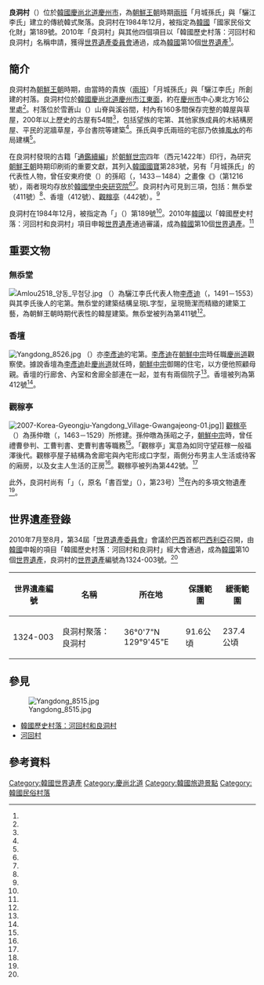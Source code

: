 {{世界文化遺產概要表
| site_img       = File:Yangdong 8459.jpg
| site_img_capt  = 良洞村
| site_img_width = 250px
| zh_name        = 韓國歷史村落：河回村和良洞村
| en_name        = Historic Villages of Korea: Hahoe and Yangdong
| fr_name        = Villages historiques de Corée : Hahoe et Yangdong
| country        = {{ROK}}
| Region         = 亞洲和太平洋地區
| area           = 599.6公頃
| ID             = 1324-003
| criterion_c    = (iii)(iv)
| year           = 2010
| org_url        = http://whc.unesco.org/en/list/1324
| locmapin       = South Korea
| Coordinates = {{coord|36|0|47|N|129|9|45|E}}
}}

{{Infobox Korean name
| title  = 慶州良洞村
| hangul = 경주 양동마을
| hanja  = 慶州良洞마을
| rr     = Gyeongju Yangdong Ma-eul
| mr     = Kyǒngju Yangdong Maŭl
}}

'''良洞村'''（{{lang-ko|양동마을}}）位於[[大韓民國|韓國]][[慶尚北道|慶尚北道]][[慶州市|慶州市]]，為[[朝鮮王朝|朝鮮王朝]]時期[[兩班|兩班]]「月城孫氏」與「驪江李氏」建立的傳統韓式聚落。良洞村在1984年12月，被指定為[[大韓民國|韓國]]「國家民俗文化財」第189號。2010年「良洞村」與其他四個項目以「韓國歷史村落：河回村和良洞村」名稱申請，獲得[[世界遺產委員會|世界遺產委員會]]通過，成為[[大韓民國|韓國]]第10個[[世界遺產|世界遺產]]<ref name="UNESCO_1324"/>。

==簡介==
良洞村為[[朝鮮王朝|朝鮮王朝]]時期，由當時的貴族（[[兩班|兩班]]）「月城孫氏」與「驪江李氏」所創建的村落。良洞村位於[[大韓民國|韓國]][[慶尚北道|慶尚北道]][[慶州市|慶州市]][[江東面_(慶州市)|江東面]]，約在[[慶州市|慶州市]]中心東北方16公里處<ref name="Yahoo旅遊_良洞村"/>。村落位於雪蒼山（{{lang|ko|설창산}}）山脊與溪谷間，村內有160多間保存完整的韓屋與草屋，200年以上歷史的古屋有54間<ref name="良洞村_韓國觀光公社"/>，包括望族的宅第、其他家族成員的木結構房屋、平民的泥牆草屋，亭台書院等建築<ref name="UNESCO_1324"/>。孫氏與李氏兩班的宅邸乃依據[[風水|風水]]的布局建構<ref name="AKS"/>。

在良洞村發現的古籍「[[通鑑續編|通鑑續編]]」於[[朝鮮世宗|朝鮮世宗]]四年（西元1422年）印行，為研究[[朝鮮王朝|朝鮮王朝]]時期印刷術的重要文獻，其列入[[韓國國寶|韓國國寶]]第283號，另有「月城孫氏」的代表性人物，曾任安東府使（{{lang|ko|안동부사}}）的孫昭（{{lang|ko|손소}}，1433－1484）之畫像《{{lk|孫昭肖像畫|손소초상}}》（{{lk|大韓民國寶物|대한민국의 보물}}第1216號），兩者現均存放於[[韓國學中央研究院|韓國學中央研究院]]<ref name="heritage_283"/><ref name="heritage_t1216"/>。良洞村內可見到三項{{lk|大韓民國寶物|대한민국의 보물}}，包括：無忝堂（411號）<ref name="heritage_t411"/>、香壇（412號）、[[觀稼亭|觀稼亭]]（442號）。<ref name="良洞村_韓國觀光公社"/>

良洞村在1984年12月，被指定為「{{lk|國家民俗文化財|대한민국의 국가민속문화재}}」（{{lang|ko|대한민국의 국가민속문화재}}）第189號<ref name="heritage_m189"/>。2010年[[大韓民國|韓國]]以「韓國歷史村落：河回村和良洞村」項目申報[[世界遺產|世界遺產]]通過審議，成為[[大韓民國|韓國]]第10個[[世界遺產|世界遺產]]。<ref name="UNESCO_1324"/>

==重要文物==

===無忝堂===
[[File:Amlou2518_양동_무첨당.jpg|thumb]]
{{lk|無忝堂|경주 양동 무첨당}}（{{lang-ko|무첨당}}）為驪江李氏代表人物[[李彥迪|李彥迪]]（{{lang|ko|이언적}}，1491－1553）與其李氏後人的宅第。無忝堂的建築结構呈現L字型，呈現簡潔而精緻的建築工藝，為朝鮮王朝時期代表性的韓屋建築。無忝堂被列為{{lk|大韓民國寶物|대한민국의 보물}}第411號<ref name="heritage_t411"/>。

===香壇===
[[File:Yangdong_8526.jpg|thumb]]
{{lk|香壇|경주 양동 향단}}（{{lang-ko|향단}}）亦[[李彥迪|李彥迪]]的宅第。[[李彥迪|李彥迪]]在[[朝鮮中宗|朝鮮中宗]]時任職[[慶尚道|慶尚道]]觀察使。據說香壇為[[李彥迪|李彥迪]]赴[[慶尚道|慶尚道]]就任時，[[朝鮮中宗|朝鮮中宗]]御賜的住宅，以方便他照顧母親。香壇的行廊舍、內室和舍廊全部連在一起，並有有兩個院子<ref name="Gyeongju Tourguide_香壇"/>。香壇被列為{{lk|大韓民國寶物|대한민국의 보물}}第412號<ref name="heritage_t412"/>。

===觀稼亭===
[[File:2007-Korea-Gyeongju-Yangdong_Village-Gwangajeong-01.jpg|thumb]]]]
[[觀稼亭|觀稼亭]]（{{lang-ko|관가정}}）為孫仲暾（{{lang|ko|손중돈}}，1463－1529）所修建。孫仲暾為孫昭之子，[[朝鮮中宗|朝鮮中宗]]時，曾任禮曹參判、工曹判書、吏曹判書等職務<ref name="sillok.history"/>。「觀稼亭」寓意為如同守望莊稼一般福澤後代。觀稼亭屋子結構為舍廊宅與內宅形成口字型，兩側分布男主人生活或待客的廂房，以及女主人生活的正房<ref name="欣傳媒"/>。觀稼亭被列為{{lk|大韓民國寶物|대한민국의 보물}}第442號。<ref name="heritage_t442"/>

此外，良洞村尚有「{{lk|松簷宗宅|경주 양동마을 송첨 종택}}」（{{lang-ko|송첨종택}}，原名「書百堂」（{{lang|ko|서백당}}），{{lk|國家民俗文化財|대한민국의 국가민속문화재}}第23号）<ref name="heritage_m23"/>在內的多項文物遺產<ref name="良洞村_韓國觀光公社"/>。

==世界遺產登錄==

2010年7月至8月，第34屆「[[世界遺產委員會|世界遺產委員會]]」會議於[[巴西|巴西]]首都[[巴西利亞|巴西利亞]]召開，由[[大韓民國|韓國]]申報的項目「韓國歷史村落：河回村和良洞村」經大會通過，成為[[大韓民國|韓國]]第10個[[世界遺產|世界遺產]]，良洞村的[[世界遺產|世界遺產]]編號為1324-003號。<ref name="UNESCO_1324"/>

{{世界遺產基準|3|4}}

{| class="wikitable" width="70%" style="text-align:center"
|+
! style= "width:20%" | 世界遺產編號
! style= "width:25%" | 名稱
! style= "width:25%" | 所在地
! style= "width:15%" | 保護範圍
!緩衝範圍
|-
|1324-003
|良洞村聚落：良洞村
|36°0'7"N 129°9'45"E
|91.6公頃
|237.4公頃
|}

==參見==
[[File:Yangdong_8515.jpg|thumb]]
* [[韓國歷史村落：河回村和良洞村|韓國歷史村落：河回村和良洞村]]
* [[河回村|河回村]]

==參考資料==

{{Commons+cat|Category:Yangdong Folk Village}}

{{Reflist|30em|refs=

<ref name="AKS">{{cite web | url=http://encykorea.aks.ac.kr/Contents/SearchNavi?keyword=%EC%86%90%EC%86%8C&ridx=0&tot=3 | title=손소(孫昭) | publisher=[[韓國學中央研究院|韓國學中央研究院]] | accessdate=2020-07-23 | language=ko}}</ref>

<ref name="UNESCO_1324">{{cite web | url=http://whc.unesco.org/en/list/1324/ | title=Historic Villages of Korea: Hahoe and Yangdong | publisher=[[聯合國教科文組織|聯合國教科文組織]] | accessdate=2020-07-23 | language=en | archive-url=https://web.archive.org/web/20200507173206/http://whc.unesco.org/en/list/1324 | archive-date=2020-05-07 | dead-url=no }}</ref>

<ref name="Gyeongju Tourguide_香壇">{{cite web | url=https://www.gyeongju.go.kr/tour/page.do?mnu_uid=2516&chaNo=2204&cmd=2 | title=경주 양동 향단 | publisher=Gyeongju Tourguide | accessdate=2020-07-23 | language=en | archive-url=https://web.archive.org/web/20200723022242/https://www.gyeongju.go.kr/tour/page.do?mnu_uid=2516&chaNo=2204&cmd=2 | archive-date=2020-07-23 | dead-url=no }}</ref>

<ref name="heritage_283">{{cite web | url=http://www.heritage.go.kr/heri/cul/culSelectDetail.do?VdkVgwKey=11,02830000,31&pageNo=1_1_1_1 | title=통감속편 (通鑑續編) | publisher=[[文化財廳|文化財廳]] | accessdate=2020-07-23 | language=ko | archive-url=https://web.archive.org/web/20200616033651/http://www.heritage.go.kr/heri/cul/culSelectDetail.do?VdkVgwKey=11,02830000,31&pageNo=1_1_1_1 | archive-date=2020-06-16 | dead-url=no }}</ref>

<ref name="heritage_m23">{{cite web | url=http://www.heritage.go.kr/heri/cul/culSelectDetail.do?VdkVgwKey=18,00230000,37&pageNo=1_1_1_1 | title=경주 양동마을 송첨종택 (慶州 良洞마을 松簷宗宅) | publisher=[[文化財廳|文化財廳]] | accessdate=2020-07-23 | language=ko | archive-url=https://web.archive.org/web/20200723044247/http://www.heritage.go.kr/heri/cul/culSelectDetail.do?VdkVgwKey=18,00230000,37&pageNo=1_1_1_1 | archive-date=2020-07-23 | dead-url=no }}</ref>

<ref name="heritage_m189">{{cite web | url=http://www.heritage.go.kr/heri/cul/culSelectDetail.do?VdkVgwKey=18,01890000,37&pageNo=1_1_1_1 | title=경주 양동마을 (慶州 良洞마을) | publisher=[[文化財廳|文化財廳]] | accessdate=2020-07-23 | language=ko | archive-url=https://web.archive.org/web/20200616025532/http://www.heritage.go.kr/heri/cul/culSelectDetail.do?VdkVgwKey=18,01890000,37&pageNo=1_1_1_1 | archive-date=2020-06-16 | dead-url=no }}</ref>

<ref name="heritage_t411">{{cite web | url=http://www.heritage.go.kr/heri/cul/culSelectDetail.do?VdkVgwKey=12,04110000,37&pageNo=1_1_1_1 | title=경주 양동 무첨당 (慶州 良洞 無忝堂) | publisher=[[文化財廳|文化財廳]] | accessdate=2020-07-23 | language=ko | archive-url=https://web.archive.org/web/20200616033618/http://www.heritage.go.kr/heri/cul/culSelectDetail.do?VdkVgwKey=12,04110000,37&pageNo=1_1_1_1 | archive-date=2020-06-16 | dead-url=no }}</ref>

<ref name="heritage_t412">{{cite web | url=http://www.heritage.go.kr/heri/cul/culSelectDetail.do?VdkVgwKey=12,04120000,37&pageNo=1_1_1_1 | title=경주 양동 향단 (慶州 良洞 香壇) | publisher=[[文化財廳|文化財廳]] | accessdate=2020-07-23 | language=ko | archive-url=https://web.archive.org/web/20200616033613/http://www.heritage.go.kr/heri/cul/culSelectDetail.do?VdkVgwKey=12,04120000,37&pageNo=1_1_1_1 | archive-date=2020-06-16 | dead-url=no }}</ref>

<ref name="heritage_t442">{{cite web | url=http://www.heritage.go.kr/heri/cul/culSelectDetail.do?VdkVgwKey=12,04420000,37&pageNo=1_1_1_1 | title=경주 양동 관가정 (慶州 良洞 觀稼亭) | publisher=[[文化財廳|文化財廳]] | accessdate=2020-07-23 | language=ko | archive-url=https://web.archive.org/web/20200616033639/http://www.heritage.go.kr/heri/cul/culSelectDetail.do?VdkVgwKey=12,04420000,37&pageNo=1_1_1_1 | archive-date=2020-06-16 | dead-url=no }}</ref>

<ref name="heritage_t1216">{{cite web | url=http://www.heritage.go.kr/heri/cul/culSelectDetail.do?VdkVgwKey=12,12160000,31&pageNo=1_1_1_1 | title=손소 초상 (孫昭 肖像) | publisher=[[文化財廳|文化財廳]] | accessdate=2020-07-23 | language=ko | archive-url=https://web.archive.org/web/20200616033634/http://www.heritage.go.kr/heri/cul/culSelectDetail.do?VdkVgwKey=12,12160000,31&pageNo=1_1_1_1 | archive-date=2020-06-16 | dead-url=no }}</ref>

<ref name="sillok.history">{{cite web | url=http://sillok.history.go.kr/id/kka_11706024_001 | title=영중추부사 정광필·좌의정 남곤·우의정 이유청 등이 일본 사신의 요구를 들어줄 수 없다고 의논드리다 | publisher=朝鮮王朝實錄 | accessdate=2020-07-23 | language=ko | archive-url=https://web.archive.org/web/20200723022240/http://sillok.history.go.kr/id/kka_11706024_001 | archive-date=2020-07-23 | dead-url=no }}</ref>

<ref name="Yahoo旅遊_良洞村">{{cite web | url=https://travel.yahoo.com.tw/%E3%80%90%E9%9F%93%E5%9C%8B%E6%85%B6%E5%B7%9E%E3%80%91%E8%89%AF%E6%B4%9E%E6%9D%91%EF%BC%8C%E5%96%8A%E3%80%8C%E5%8D%A1%E3%80%8D%E7%9A%84%E6%9C%9D%E9%AE%AE%E6%99%82%E4%BB%A3%E5%85%A9%E7%8F%AD%E4%B8%96-114424349.html?guccounter=1&guce_referrer=aHR0cHM6Ly93d3cuZ29vZ2xlLmNvbS8&guce_referrer_sig=AQAAAG7sPBEzortIh6xBJXvW2EIfO0r4U3djZqYitXTRnQHoHpL_jkfUcqeqN48ZceDESF1KjUY89N22Fzl7oQtQwrPkCsyu6w8w24psXk25sxgj0Dbtc8iHb55wfHNAxZM6RyB4MrNygSStTIS7OgobMgE4m8m38561CPTvuTi_56OU | title=【韓國慶州】良洞村，喊「卡」的朝鮮時代兩班世居村落 | author=艾莉絲 | publisher=Yahoo旅遊 | date=2018-11-18 | accessdate=2020-07-23 | language=zh-tw | archive-url=https://web.archive.org/web/20200723042417/https://travel.yahoo.com.tw/%E3%80%90%E9%9F%93%E5%9C%8B%E6%85%B6%E5%B7%9E%E3%80%91%E8%89%AF%E6%B4%9E%E6%9D%91%EF%BC%8C%E5%96%8A%E3%80%8C%E5%8D%A1%E3%80%8D%E7%9A%84%E6%9C%9D%E9%AE%AE%E6%99%82%E4%BB%A3%E5%85%A9%E7%8F%AD%E4%B8%96-114424349.html?guccounter=1&guce_referrer=aHR0cHM6Ly93d3cuZ29vZ2xlLmNvbS8&guce_referrer_sig=AQAAAG7sPBEzortIh6xBJXvW2EIfO0r4U3djZqYitXTRnQHoHpL_jkfUcqeqN48ZceDESF1KjUY89N22Fzl7oQtQwrPkCsyu6w8w24psXk25sxgj0Dbtc8iHb55wfHNAxZM6RyB4MrNygSStTIS7OgobMgE4m8m38561CPTvuTi_56OU | archive-date=2020-07-23 | dead-url=no }}</ref>

<ref name="良洞村_韓國觀光公社">{{cite web | url=https://big5chinese.visitkorea.or.kr/cht/ATT/3_2_view.jsp?cid=332768 | title=慶州良洞村[UNESCO世界文化遺產] | publisher=韓國觀光公社 | accessdate=2020-07-23 | language=zh-hant | archive-url=https://web.archive.org/web/20200616025535/https://big5chinese.visitkorea.or.kr/cht/ATT/3_2_view.jsp?cid=332768 | archive-date=2020-06-16 | dead-url=no }}</ref>

<ref name="欣傳媒">{{cite web | url=https://solomo.xinmedia.com/juicybaby0068/155426-Gyeongju | title=帶孩子一起去韓國23【慶州】UNESCO世界文化遺產-->良洞村(上)-->觀稼亭 | author=廖潔西 | publisher=欣傳媒 | date=2018-08-31 | accessdate=2020-07-23 | language=zh-tw | archive-url=https://web.archive.org/web/20200723031807/https://solomo.xinmedia.com/juicybaby0068/155426-Gyeongju | archive-date=2020-07-23 | dead-url=no }}</ref>

}}

{{Portal bar|世界遺產|韓國|建築}}
{{韓國世界遺產}}
[[Category:韓國世界遺產|Category:韓國世界遺產]]
[[Category:慶尚北道|Category:慶尚北道]]
[[Category:韓國旅遊景點|Category:韓國旅遊景點]]
[[Category:韓國民俗村落|Category:韓國民俗村落]]